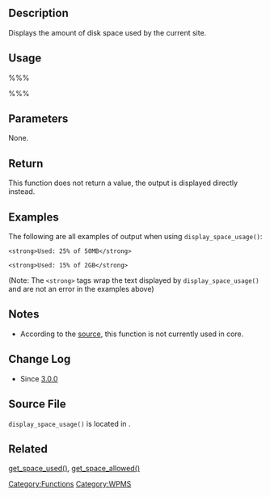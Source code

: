 ==Description==

Displays the amount of disk space used by the current site.

==Usage==

%%%<?php display_space_usage(); ?>%%%

==Parameters==
None.

==Return==
This function does not return a value, the output is displayed directly instead.

==Examples==
The following are all examples of output when using <tt>display_space_usage()</tt>:

<pre><strong>Used: 25% of 50MB</strong></pre>
<pre><strong>Used: 15% of 2GB</strong></pre>

(Note: The <tt>&lt;strong&gt;</tt> tags wrap the text displayed by <tt>display_space_usage()</tt> and are not an error in the examples above)

==Notes==
* According to the [http://core.trac.wordpress.org/browser/tags/3.5.2/wp-admin/includes/ms.php#L304 source], this function is not currently used in core.

== Change Log ==
* Since [[Version 3.0|3.0.0]]

== Source File ==
<tt>display_space_usage()</tt> is located in {{Trac|wp-admin/includes/ms.php}}.

== Related ==
[[Function Reference/get_space_used|get_space_used()]], [[Function Reference/get_space_allowed|get_space_allowed()]]
{{Tag Footer}}
{{Copyedit}}

[[Category:Functions]][[Category:WPMS]]